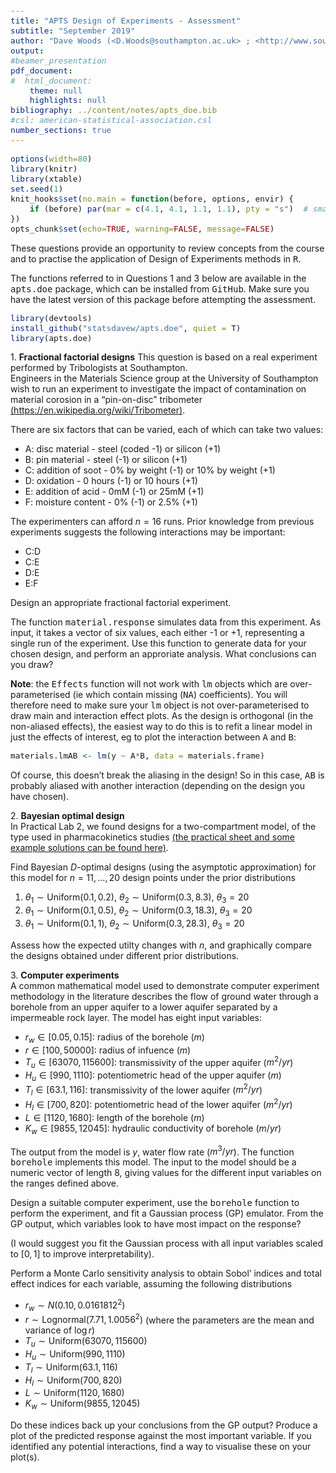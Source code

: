 ```yaml
---
title: "APTS Design of Experiments - Assessment"
subtitle: "September 2019"
author: "Dave Woods (<D.Woods@southampton.ac.uk> ; <http://www.southampton.ac.uk/~davew>) <br> Statistical Sciences Research Institute, University of Southampton"
output: 
#beamer_presentation
pdf_document:
#  html_document:
    theme: null
    highlights: null
bibliography: ../content/notes/apts_doe.bib
#csl: american-statistical-association.csl
number_sections: true
---
```


\newcommand{\bx}{\boldsymbol{x}}
\newcommand{\btheta}{\boldsymbol{\theta}}
\newcommand{\bbeta}{\boldsymbol{\beta}}
\newcommand{\bvarepsilon}{\boldsymbol{\varepsilon}}
\newcommand{\by}{\boldsymbol{y}}
\newcommand{\rT}{\mathrm{T}}
\newcommand{\Var}{\operatorname{Var}}


<style>
pre {
  font-size: 15px;
}
</style>

```r
options(width=80)
library(knitr)
library(xtable)
set.seed(1)
knit_hooks$set(no.main = function(before, options, envir) {
    if (before) par(mar = c(4.1, 4.1, 1.1, 1.1), pty = "s")  # smaller margin on top
})
opts_chunk$set(echo=TRUE, warning=FALSE, message=FALSE)
```

These questions provide an opportunity to review concepts from the course and to practise the application of Design of Experiments methods in <tt>R</tt>.

The functions referred to in Questions 1 and 3 below are available in the <tt>apts.doe</tt> package, which can be installed from <tt>GitHub</tt>. Make sure you have the latest version of this package before attempting the assessment.

```r
library(devtools)
install_github("statsdavew/apts.doe", quiet = T)
library(apts.doe)
```

<!-- Fractional factorial design -->
1\. **Fractional factorial designs** This question is based on a real experiment performed by Tribologists at Southampton.  
Engineers in the Materials Science group at the University of Southampton wish to run an experiment to investigate the impact of contamination on material corosion in a "pin-on-disc" tribometer [(https://en.wikipedia.org/wiki/Tribometer)](https://en.wikipedia.org/wiki/Tribometer).

There are six factors that can be varied, each of which can take two values:

  - A: disc material - steel (coded -1) or silicon (+1)
  - B: pin material - steel (-1) or silicon (+1)
  - C: addition of soot - 0% by weight (-1) or 10% by weight (+1)
  - D: oxidation - 0 hours (-1) or 10 hours (+1)
  - E: addition of acid - 0mM (-1) or 25mM (+1)
  - F: moisture content - 0% (-1) or 2.5% (+1) 

The experimenters can afford $n=16$ runs. Prior knowledge from previous experiments suggests the following interactions may be important:

  - C:D
  - C:E
  - D:E
  - E:F
  
Design an appropriate fractional factorial experiment. 

The function <tt>material.response</tt> simulates data from this experiment. As input, it takes a vector of six values, each either -1 or +1, representing a single run of the experiment. Use this function to generate data for your chosen design, and perform an approriate analysis. What conclusions can you draw?

**Note**: the <tt>Effects</tt> function will not work with <tt>lm</tt> objects which are over-parameterised (ie which contain missing (<tt>NA</tt>) coefficients). You will therefore need to make sure your <tt>lm</tt> object is not over-parameterised to draw main and interaction effect plots. As the design is orthogonal (in the non-aliased effects), the easiest way to do this is to refit a linear model in just the effects of interest, eg to plot the interaction between <tt>A</tt> and <tt>B</tt>:

```r
materials.lmAB <- lm(y ~ A*B, data = materials.frame)
```

Of course, this doesn't break the aliasing in the design! So in this case, <tt>AB</tt> is probably aliased with another interaction (depending on the design you have chosen).


<!-- ACE compartmental model and sample size -->
2\. **Bayesian optimal design**  
In Practical Lab 2, we found designs for a two-compartment model, of the type used in pharmacokinetics studies [(the practical sheet and some example solutions can be found here)](https://statsdavew.github.io/apts.doe/). 

Find Bayesian $D$-optimal designs (using the asymptotic approximation) for this model for $n = 11, \ldots, 20$ design points under the prior distributions

  1. $\theta_1\sim \mathrm{Uniform}(0.1, 0.2)$, $\theta_2\sim \mathrm{Uniform}(0.3, 8.3)$, $\theta_3 = 20$
  2. $\theta_1\sim \mathrm{Uniform}(0.1, 0.5)$, $\theta_2\sim \mathrm{Uniform}(0.3, 18.3)$, $\theta_3 = 20$
  3. $\theta_1\sim \mathrm{Uniform}(0.1, 1)$, $\theta_2\sim \mathrm{Uniform}(0.3, 28.3)$, $\theta_3 = 20$

Assess how the expected utilty changes with $n$, and graphically compare the designs obtained under different prior distributions.  

<!-- Computer experiments -->
3\. **Computer experiments**  
A common mathematical model used to demonstrate computer experiment methodology in the literature describes the flow of ground water through a borehole from an upper aquifer to a lower aquifer separated by a impermeable rock layer. The model has eight input variables:

  - $r_w \in [0.05, 0.15]$: radius of the borehole ($m$)
  - $r \in [100, 50000]$: radius of infuence ($m$)
  - $T_u \in [63070, 115600]$: transmissivity of the upper aquifer ($m^2/yr$)
  - $H_u \in [990, 1110]$: potentiometric head of the upper aquifer ($m$)
  - $T_l \in [63.1, 116]$: transmissivity of the lower aquifer ($m^2/yr$)
  - $H_l \in [700, 820]$: potentiometric head of the lower aquifer ($m^2/yr$)
  - $L \in [1120, 1680]$: length of the borehole ($m$)
  - $K_w \in [9855, 12045]$: hydraulic conductivity of borehole ($m/yr$)

The output from the model is $y$, water flow rate ($m^3/yr$). The function <tt>borehole</tt> implements this model. The input to the model should be a numeric vector of length 8, giving values for the different input variables on the ranges defined above.

Design a suitable computer experiment, use the <tt>borehole</tt> function to perform the experiment, and fit a Gaussian process (GP) emulator. From the GP output, which variables look to have most impact on the response?

(I would suggest you fit the Gaussian process with all input variables scaled to $[0,1]$ to improve interpretability).

Perform a Monte Carlo sensitivity analysis to obtain Sobol' indices and total effect indices for each variable, assuming the following distributions

  - $r_w\sim N(0.10, 0.0161812^2)$
  - $r\sim \mathrm{Lognormal}(7.71, 1.0056^2)$ (where the parameters are the mean and variance of $\log r$)   
  - $T_u \sim \mathrm{Uniform}(63070, 115600)$
  - $H_u\sim \mathrm{Uniform}(990, 1110)$
  - $T_l\sim \mathrm{Uniform}(63.1, 116)$
  - $H_l\sim \mathrm{Uniform}(700, 820)$
  - $L\sim \mathrm{Uniform}(1120, 1680)$
  - $K_w\sim \mathrm{Uniform}(9855, 12045)$

Do these indices back up your conclusions from the GP output? Produce a plot of the predicted response against the most important variable. If you identified any potential interactions, find a way to visualise these on your plot(s). 

